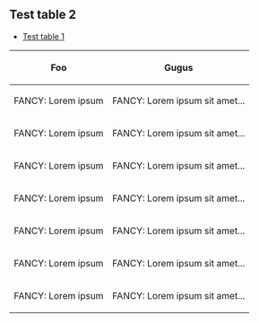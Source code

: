 == Test table 2 {{test.table.2}} ==

* [[test.table.1|Test table 1]]

{|border="1"
!Foo
!Gugus
|-
| FANCY: Lorem ipsum
| FANCY: Lorem ipsum sit amet...
|-
| FANCY: Lorem ipsum
| FANCY: Lorem ipsum sit amet...
|-
| FANCY: Lorem ipsum
| FANCY: Lorem ipsum sit amet...
|-
| FANCY: Lorem ipsum
| FANCY: Lorem ipsum sit amet...
|-
| FANCY: Lorem ipsum
| FANCY: Lorem ipsum sit amet...
|-
| FANCY: Lorem ipsum
| FANCY: Lorem ipsum sit amet...
|-
| FANCY: Lorem ipsum
| FANCY: Lorem ipsum sit amet...
|}
